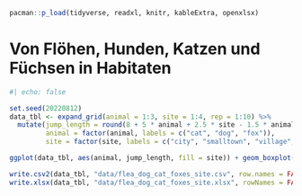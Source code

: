 ```r
pacman::p_load(tidyverse, readxl, knitr, kableExtra, openxlsx)
```

# Von Flöhen, Hunden, Katzen und Füchsen in Habitaten {#sec-example-4}

```r
#| echo: false

set.seed(20220812)
data_tbl <- expand_grid(animal = 1:3, site = 1:4, rep = 1:10) %>% 
  mutate(jump_length = round(8 + 5 * animal + 2.5 * site - 1.5 * animal * site + rnorm(n(), 0, 2), 2),
         animal = factor(animal, labels = c("cat", "dog", "fox")),
         site = factor(site, labels = c("city", "smalltown", "village", "field")))

ggplot(data_tbl, aes(animal, jump_length, fill = site)) + geom_boxplot()

write.csv2(data_tbl, "data/flea_dog_cat_foxes_site.csv", row.names = FALSE)
write.xlsx(data_tbl, "data/flea_dog_cat_foxes_site.xlsx", rowNames = FALSE)


```
